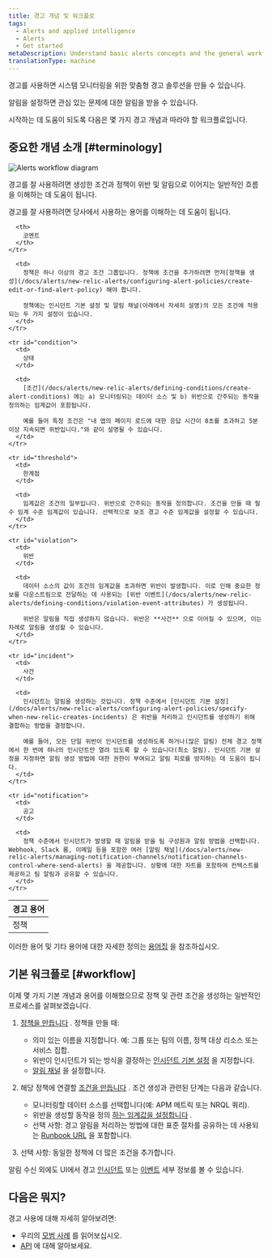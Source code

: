 ```yaml
---
title: 경고 개념 및 워크플로
tags:
  - Alerts and applied intelligence
  - Alerts
  - Get started
metaDescription: Understand basic alerts concepts and the general workflow for setting up alerting policies and conditions.
translationType: machine
---
```



경고를 사용하면 시스템 모니터링을 위한 맞춤형 경고 솔루션을 만들 수 있습니다.

알림을 설정하면 관심 있는 문제에 대한 알림을 받을 수 있습니다.

시작하는 데 도움이 되도록 다음은 몇 가지 경고 개념과 따라야 할 워크플로입니다.

## 중요한 개념 소개 [#terminology]

<img
  title="new-relic-alert-creation-workflow-diagram.png"
  alt="Alerts workflow diagram"
  src={newRelicAlertCreationWorkflowDiagram}
/>

<figcaption>
  경고를 잘 사용하려면 생성한 조건과 정책이 위반 및 알림으로 이어지는 일반적인 흐름을 이해하는 데 도움이 됩니다.
</figcaption>

경고를 잘 사용하려면 당사에서 사용하는 용어를 이해하는 데 도움이 됩니다.

<table>
  <thead>
    <tr>
      <th style={{ width: "150px" }}>
        경고 용어
      </th>

      <th>
        코멘트
      </th>
    </tr>
  </thead>

  <tbody>
    <tr id="policy">
      <td>
        정책
      </td>

      <td>
        정책은 하나 이상의 경고 조건 그룹입니다. 정책에 조건을 추가하려면 먼저[정책을 생성](/docs/alerts/new-relic-alerts/configuring-alert-policies/create-edit-or-find-alert-policy) 해야 합니다.

        정책에는 인시던트 기본 설정 및 알림 채널(아래에서 자세히 설명)의 모든 조건에 적용되는 두 가지 설정이 있습니다.
      </td>
    </tr>

    <tr id="condition">
      <td>
        상태
      </td>

      <td>
        [조건](/docs/alerts/new-relic-alerts/defining-conditions/create-alert-conditions) 에는 a) 모니터링되는 데이터 소스 및 b) 위반으로 간주되는 동작을 정의하는 임계값이 포함됩니다.

        예를 들어 특정 조건은 "내 앱의 페이지 로드에 대한 응답 시간이 8초를 초과하고 5분 이상 지속되면 위반입니다."와 같이 설명될 수 있습니다.
      </td>
    </tr>

    <tr id="threshold">
      <td>
        한계점
      </td>

      <td>
        임계값은 조건의 일부입니다. 위반으로 간주되는 동작을 정의합니다. 조건을 만들 때 필수 임계 수준 임계값이 있습니다. 선택적으로 보조 경고 수준 임계값을 설정할 수 있습니다.
      </td>
    </tr>

    <tr id="violation">
      <td>
        위반
      </td>

      <td>
        데이터 소스의 값이 조건의 임계값을 초과하면 위반이 발생합니다. 이로 인해 중요한 정보를 다운스트림으로 전달하는 데 사용되는 [위반 이벤트](/docs/alerts/new-relic-alerts/defining-conditions/violation-event-attributes) 가 생성됩니다.

        위반은 알림을 직접 생성하지 않습니다. 위반은 **사건** 으로 이어질 수 있으며, 이는 차례로 알림을 생성할 수 있습니다.
      </td>
    </tr>

    <tr id="incident">
      <td>
        사건
      </td>

      <td>
        인시던트는 알림을 생성하는 것입니다. 정책 수준에서 [인시던트 기본 설정](/docs/alerts/new-relic-alerts/configuring-alert-policies/specify-when-new-relic-creates-incidents) 은 위반을 처리하고 인시던트를 생성하기 위해 결합하는 방법을 결정합니다.

        예를 들어, 모든 단일 위반이 인시던트를 생성하도록 하거나(많은 알림) 전체 경고 정책에서 한 번에 하나의 인시던트만 열려 있도록 할 수 있습니다(최소 알림). 인시던트 기본 설정을 지정하면 알림 생성 방법에 대한 권한이 부여되고 알림 피로를 방지하는 데 도움이 됩니다.
      </td>
    </tr>

    <tr id="notification">
      <td>
        공고
      </td>

      <td>
        정책 수준에서 인시던트가 발생할 때 알림을 받을 팀 구성원과 알림 방법을 선택합니다. Webhook, Slack 룸, 이메일 등을 포함한 여러 [알림 채널](/docs/alerts/new-relic-alerts/managing-notification-channels/notification-channels-control-where-send-alerts) 을 제공합니다. 상황에 대한 차트를 포함하여 컨텍스트를 제공하고 팀 알림과 공유할 수 있습니다.
      </td>
    </tr>
  </tbody>
</table>

이러한 용어 및 기타 용어에 대한 자세한 정의는 [용어집](/docs/using-new-relic/welcome-new-relic/getting-started/glossary) 을 참조하십시오.

## 기본 워크플로 [#workflow]

이제 몇 가지 기본 개념과 용어를 이해했으므로 정책 및 관련 조건을 생성하는 일반적인 프로세스를 살펴보겠습니다.

1. [정책을 만듭니다](/docs/alerts/new-relic-alerts/configuring-alert-policies/create-or-rename-alert-policy) . 정책을 만들 때:

   * 의미 있는 이름을 지정합니다. 예: 그룹 또는 팀의 이름, 정책 대상 리소스 또는 서비스 집합.
   * 위반이 인시던트가 되는 방식을 결정하는 [인시던트 기본 설정](/docs/alerts/new-relic-alerts/configuring-alert-policies/specify-when-new-relic-creates-incidents) 을 지정합니다.
   * [알림 채널](/docs/alerts/new-relic-alerts-beta/managing-notification-channels/notification-channels-controlling-where-send-alerts) 을 설정합니다.

2. 해당 정책에 연결할 [조건을 만듭니다](/docs/alerts/new-relic-alerts/defining-conditions/define-alert-conditions) . 조건 생성과 관련된 단계는 다음과 같습니다.

   * 모니터링할 데이터 소스를 선택합니다(예: APM 메트릭 또는 NRQL 쿼리).
   * 위반을 생성할 동작을 정의 [하는 임계값을 설정합니다](/docs/alerts/new-relic-alerts/defining-conditions/set-thresholds-alert-condition) .
   * 선택 사항: 경고 알림을 처리하는 방법에 대한 표준 절차를 공유하는 데 사용되는 [Runbook URL](/docs/alerts/new-relic-alerts-beta/reviewing-alert-incidents/provide-runbook-instructions-alerts) 을 포함합니다.

3. 선택 사항: 동일한 정책에 더 많은 조건을 추가합니다.

알림 수신 외에도 UI에서 경고 [인시던트](/docs/accounts-partnerships/education/getting-started-new-relic/glossary#alert-incident) 또는 [이벤트](/docs/alerts/new-relic-alerts/reviewing-alert-incidents/view-events-their-products) 세부 정보를 볼 수 있습니다.

## 다음은 뭐지?

경고 사용에 대해 자세히 알아보려면:

* 우리의 [모범 사례](/docs/alerts/new-relic-alerts/getting-started/best-practices-alert-policies) 를 읽어보십시오.
* [API](/docs/alerts/rest-api-alerts/new-relic-alerts-rest-api/rest-api-calls-new-relic-alerts) 에 대해 알아보세요.